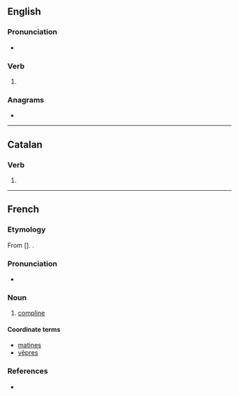 ==English==

===Pronunciation===
* {{IPA|/kəmˈplaɪz/|lang=en}}

===Verb===
{{head|en|verb form}}

# {{en-third-person singular of|comply}}

===Anagrams===
* {{anagrams|en|clipsome|compiles|polemics|simploce}}

----

==Catalan==

===Verb===
{{head|ca|verb form}}

# {{ca-verb form of|p=2|n=sg|t=impf|m=ind|complir}}

----

==French==

===Etymology===
From {{der|fr|la|complētus|complētae}} [{{m|la|hora|horae}}]. {{doublet|fr|complet|complète}}.

===Pronunciation===
* {{IPA|/kɔ̃.pli/|lang=fr}}

===Noun===
{{fr-noun|f-p}}

# {{lb|fr|Christianity}} [[compline]]

====Coordinate terms====
* [[matines]]
* [[vêpres]]

===References===
* {{R:TLFi}}